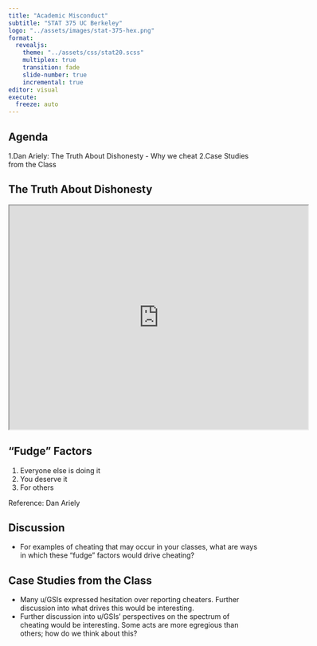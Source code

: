 ```yaml
---
title: "Academic Misconduct"
subtitle: "STAT 375 UC Berkeley"
logo: "../assets/images/stat-375-hex.png"
format: 
  revealjs:
    theme: "../assets/css/stat20.scss"
    multiplex: true
    transition: fade
    slide-number: true
    incremental: true 
editor: visual
execute:
  freeze: auto
---
```


## Agenda

1.Dan Ariely: The Truth About Dishonesty - Why we cheat 2.Case Studies from the Class

## The Truth About Dishonesty

<center>

<iframe src="https://www.youtube.com/watch?v=kyHLdpma3nQ" width="600px" height="450px">

</iframe>

</center>

## "Fudge" Factors

1.  Everyone else is doing it
2.  You deserve it
3.  For others

::: footer
Reference: Dan Ariely
:::

## Discussion

-   For examples of cheating that may occur in your classes, what are ways in which these "fudge" factors would drive cheating?

## Case Studies from the Class

::: notes
-   Many u/GSIs expressed hesitation over reporting cheaters. Further discussion into what drives this would be interesting.
-   Further discussion into u/GSIs' perspectives on the spectrum of cheating would be interesting. Some acts are more egregious than others; how do we think about this?
:::
